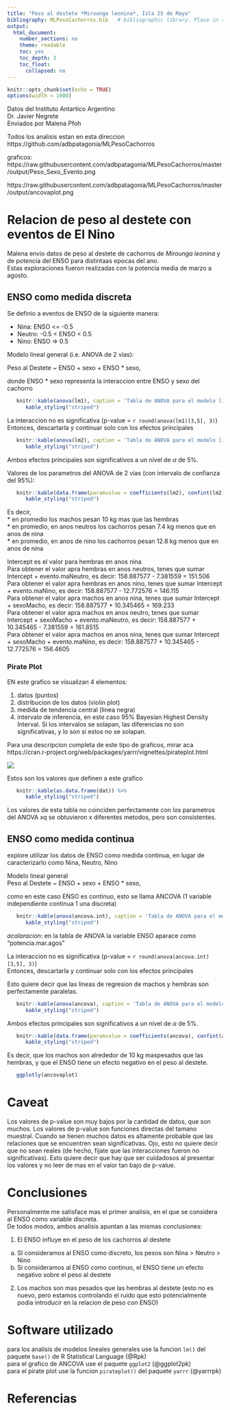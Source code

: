 ---
title: "Peso al destete *Mirounga leonina*, Isla 25 de Mayo"
bibliography: MLPesoCachorros.bib   # bibliographic library. Place in same folder as .Rmd
output:
  html_document:
    number_sections: no
    theme: readable
    toc: yes
    toc_depth: 3
    toc_float:
      collapsed: no
---

```{r setup, include=FALSE}
knitr::opts_chunk$set(echo = TRUE)
options(width = 1000)
```


Datos del Instituto Antartico Argentino     
Dr. Javier Negrete     
Enviados por Malena Pfoh    

Todos los analisis estan en esta direccion    
https://github.com/adbpatagonia/MLPesoCachorros    

graficos:     
https://raw.githubusercontent.com/adbpatagonia/MLPesoCachorros/master/output/Peso_Sexo_Evento.png       

https://raw.githubusercontent.com/adbpatagonia/MLPesoCachorros/master/output/ancovaplot.png



# Relacion de peso al destete con eventos de El Nino    

Malena envio datos de peso al destete de cachorros de *Mirounga leonina* y de potencia del ENSO para distintaas epocas del ano.    
Estas exploraciones fueron realizadas con la potencia media de marzo a agosto.    

## ENSO como medida discreta      

Se definio a eventos de ENSO de la siguiente manera: 

   * Nina: ENSO <= -0.5    
   * Neutro: -0.5 < ENSO < 0.5
   * Nino: ENSO => 0.5     
   
Modelo lineal general (i.e. ANOVA de 2 vias):

Peso al Destete ~  ENSO + sexo + ENSO * sexo,

donde ENSO * sexo representa la interaccion entre ENSO y sexo del cachorro    

```{r ANOVA interaccion, echo=FALSE}
   knitr::kable(anova(lm1), caption = 'Tabla de ANOVA para el modelo lineal incluyendo interaccion') %>%
      kable_styling("striped")
```

La interaccion no es significativa (p-value = `r round(anova(lm1)[3,5], 3)`)   
Entonces, descartarla y continuar solo con los efectos principales      

```{r ANOVA , echo=FALSE}
   knitr::kable(anova(lm2), caption = 'Tabla de ANOVA para el modelo lineal excluyendo interaccion') %>%
      kable_styling("striped")
```

Ambos efectos principales son significativos a un nivel de $\alpha$ de 5%.    


Valores de los parametros del ANOVA de 2 vias (con intervalo de confianza del 95%): 
```{r ANOVA params, echo=FALSE}
   knitr::kable(data.frame(paramvalue = coefficients(lm2), confint(lm2))) %>%
      kable_styling("striped")
```
 
 Es decir,    
  * en promedio los machos pesan 10 kg mas que las hembras  
  * en promedio, en anos neutros los cachorros pesan 7.4 kg menos que en anos de nina   
  * en promedio, en anos de nino los cachorros pesan 12.8 kg menos que en anos de nina    

Intercept es el valor para hembras en anos nina       
Para obtener el valor apra hembras en anos neutros, tenes que sumar Intercept + evento.maNeutro, es decir: 158.887577 - 7.381559	= 151.506      
Para obtener el valor apra hembras en anos nino, tenes que sumar Intercept + evento.maNino, es decir: 158.887577 - 12.772576	= 146.115      
Para obtener el valor apra machos en anos nina, tenes que sumar Intercept + sexoMacho, es decir: 158.887577 + 10.345465	= 169.233     
Para obtener el valor apra machos en anos neutro, tenes que sumar Intercept + sexoMacho + evento.maNeutro, es decir: 158.887577 + 10.345465 - 7.381559	= 161.8515    
Para obtener el valor apra machos en anos nina, tenes que sumar Intercept + sexoMacho + evento.maNino, es decir: 158.887577 + 10.345465 - 12.772576	= 156.4605     


### Pirate Plot    

EN este grafico se visualizan 4 elementos:    

  1. datos (puntos)    
  2. distribucion de los datos (violin plot)     
  3. medida de tendencia central (linea negra)     
  4. intervalo de inferencia, en este caso 95% Bayesian Highest Density Interval. Si los intervalos se solapan, las diferencias no son significativas, y lo son si estos no se solapan.    
  
  Para una descripcion completa de este tipo de graficos, mirar aca   
  https://cran.r-project.org/web/packages/yarrr/vignettes/pirateplot.html  
  
  ![](../output/Peso_Sexo_Evento.png)
  
  
  Estos son los valores que definen a este grafico 
  
```{r pirate plot data , echo=FALSE}
   knitr::kable(as.data.frame(dat)) %>%
      kable_styling("striped")
```

Los valores de esta tabla no coinciden perfectamente con los parametros del ANOVA xq se obtuvieron x diferentes metodos, pero son consistentes.    


## ENSO como medida continua     

explore utilizar los datos de ENSO como medida continua, en lugar de caracterizarlo como Nina, Neutro, Nino
  
Modelo lineal general    
Peso al Destete ~  ENSO + sexo + ENSO * sexo,      

como en este caso ENSO es continuo, esto se llama ANCOVA (1 variable independiente continua 1 una discreta)

```{r ANCOVA interaccion, echo=FALSE}
   knitr::kable(anova(ancova.int), caption = 'Tabla de ANOVA para el modelo lineal incluyendo interaccion') %>%
      kable_styling("striped")
```

*acalaracion:* en la tabla de ANOVA la variable ENSO aparace como "potencia.mar.agos"         

La interaccion no es significativa (p-value = `r round(anova(ancova.int)[3,5], 3)`)   
Entonces, descartarla y continuar solo con los efectos principales      

Esto quiere decir que las lineas de regresion de machos y hembras son perfectamente paralelas.   

```{r ANCOVA , echo=FALSE}
   knitr::kable(anova(ancova), caption = 'Tabla de ANOVA para el modelo lineal excluyendo interaccion') %>%
      kable_styling("striped")
```

Ambos efectos principales son significativos a un nivel de $\alpha$ de 5%.    

```{r ANCOVA params, echo=FALSE}
   knitr::kable(data.frame(paramvalue = coefficients(ancova), confint(ancova))) %>%
      kable_styling("striped")
```
 
 
 Es decir, que los machos son alrededor de 10 kg maspesados que las hembras, y que el ENSO tiene un efecto negativo en el peso al destete.   


```{r ANCOVA plot, echo=FALSE, warning=FALSE}
   ggplotly(ancovaplot)
```

# Caveat      

Los valores de p-value son muy bajos por la cantidad de datos, que son muchos. Los valores de p-value son funciones directas del tamano muestral. Cuando se tienen muchos datos es altamente probable que las relaciones que se encuentren sean significativas. Ojo, esto no quiere decir que no sean reales (de hecho, fijate que las interacciones fueron no significativas). Esto quiere decir que hay que ser cuidadosos al presentar los valores y no leer de mas en el valor tan bajo de p-value.    

# Conclusiones    

Personalmente me satisface mas el primer analisis, en el que se considera al ENSO como variable discreta.      
De todos modos, ambos analisis apuntan a las mismas conclusiones:   
  
  1. El ENSO influye en el peso de los cachorros al destete     
   a. SI  consideramos al ENSO como discreto, los pesos son  Nina > Neutro > Nino    
   b. Si consideramos al ENSO como continuo, el ENSO tiene un efecto negativo sobre el peso al destete    
  2. Los machos son mas pesados que las hembras al destete (esto no es nuevo, pero estamos controlando el ruido que esto potencialmente podia introducir en la relacion de peso con ENSO)     
  
# Software utilizado  

para los analisis de modelos lineales generales use la funcion `lm()` del paquete `base()` de R Statistical Language  (@Rpk)       
para el grafico de ANCOVA use el paquete `ggplot2` (@ggplot2pk)    
para el pirate plot use la funcion `pirateplot()` del paquete `yarrr` (@yarrrpk)

# Referencias 

